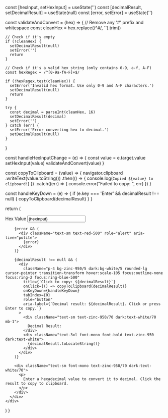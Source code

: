   const [hexInput, setHexInput] = useState('')
  const [decimalResult, setDecimalResult] = useState(null)
  const [error, setError] = useState('')

  const validateAndConvert = (hex) => {
    // Remove any '#' prefix and whitespace
    const cleanHex = hex.replace(/^#/, '').trim()
    
    // Check if it's empty
    if (!cleanHex) {
      setDecimalResult(null)
      setError('')
      return
    }
    
    // Check if it's a valid hex string (only contains 0-9, a-f, A-F)
    const hexRegex = /^[0-9a-fA-F]+$/
    
    if (!hexRegex.test(cleanHex)) {
      setError('Invalid hex format. Use only 0-9 and A-F characters.')
      setDecimalResult(null)
      return
    }
    
    try {
      const decimal = parseInt(cleanHex, 16)
      setDecimalResult(decimal)
      setError('')
    } catch (err) {
      setError('Error converting hex to decimal.')
      setDecimalResult(null)
    }
  }

  const handleHexInputChange = (e) => {
    const value = e.target.value
    setHexInput(value)
    validateAndConvert(value)
  }

  const copyToClipboard = (value) => {
    navigator.clipboard
      .writeText(value.toString())
      .then(() => {
        console.log(`Copied ${value} to clipboard!`)
      })
      .catch((err) => {
        console.error("Failed to copy: ", err)
      })
  }

  const handleKeyDown = (e) => {
    if (e.key === 'Enter' && decimalResult !== null) {
      copyToClipboard(decimalResult)
    }
  }

  return (
    <div className="p-4 border dark:border-zinc-950/80 rounded-xl not-prose">
      <div className="space-y-4">
        <div className="space-y-2">
          <label className="block text-sm text-zinc-950/70 dark:text-white/70">
            Hex Value
            <input
              type="text"
              value={hexInput}
              onChange={handleHexInputChange}
              placeholder="Enter hex value (e.g., FF, #A1B2C3, 1A2B)"
              className="w-full p-3 mt-1 border border-zinc-950/20 dark:border-white/20 rounded-lg bg-white dark:bg-zinc-950 text-zinc-950 dark:text-white placeholder:text-zinc-950/50 dark:placeholder:text-white/50 focus:outline-none focus:ring-2 focus:ring-blue-500 font-mono"
              aria-label="Hexadecimal input"
            />
          </label>
        </div>

        {error && (
          <div className="text-sm text-red-500" role="alert" aria-live="polite">
            {error}
          </div>
        )}

        {decimalResult !== null && (
          <div 
            className="p-4 bg-zinc-950/5 dark:bg-white/5 rounded-lg cursor-pointer transition-transform hover:scale-105 focus:outline-none focus:ring-2 focus:ring-blue-500"
            title={`Click to copy: ${decimalResult}`}
            onClick={() => copyToClipboard(decimalResult)}
            onKeyDown={handleKeyDown}
            tabIndex={0}
            role="button"
            aria-label={`Decimal result: ${decimalResult}. Click or press Enter to copy.`}
          >
            <div className="text-sm text-zinc-950/70 dark:text-white/70 mb-1">
              Decimal Result:
            </div>
            <div className="text-3xl font-mono font-bold text-zinc-950 dark:text-white">
              {decimalResult.toLocaleString()}
            </div>
          </div>
        )}

        <div className="text-sm font-mono text-zinc-950/70 dark:text-white/70">
          <p>
            Enter a hexadecimal value to convert it to decimal. Click the result to copy to clipboard.
          </p>
        </div>
      </div>
    </div>
  )
}
